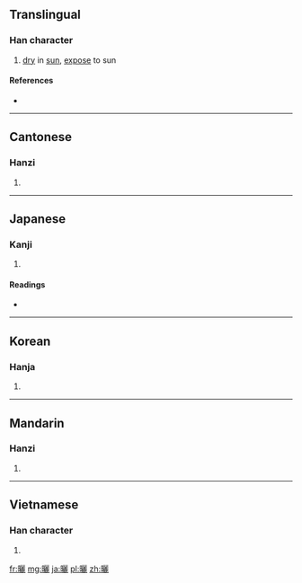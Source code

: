 {{also|晒}}
==Translingual==

===Han character===
{{Han char|rn=72|rad=日|as=19|sn=23|four=6701<sub>1</sub>|canj=日一一心 (AMMP)}}

# [[dry]] in [[sun]], [[expose]] to sun

====References====
* {{Han ref|kx=0501.440|dkj=14266|dj=0872.190|hdz=21542.140|uh=66EC|ud=26348|bh=C5CE|bd=50638}}

----

==Cantonese==

===Hanzi===
{{yue-hanzi|jyut=|y=saai3|sim=晒}}

# {{defn|Cantonese|sort=日19}}

----

==Japanese==

===Kanji===
{{ja-kanji|grade=|rs=日19}}

# {{defn|Japanese|sort=日19}}

====Readings====
* {{ja-readings|on=[[さい]] (sai)|kun=[[さらす]] (sarasu), [[さらし]] (sarashi)}}

----

==Korean==

===Hanja===
{{ko-hanja|hangeul=[[솨]]|eumhun=|rv=swa|mr=swa|y=swa}}

# {{defn|Korean|sort=日19}}

----

==Mandarin==

===Hanzi===
{{cmn-hanzi|sim=晒|pin=[[shài]] ([[shai4]])|wg=shai<sup>4</sup>}}

# {{defn|Mandarin|sort=日19}}

----

==Vietnamese==

===Han character===
{{vi-hantu|[[sái]]|rs=日19}}

# {{defn|Vietnamese|sort=日19}}

[[fr:曬]]
[[mg:曬]]
[[ja:曬]]
[[pl:曬]]
[[zh:曬]]